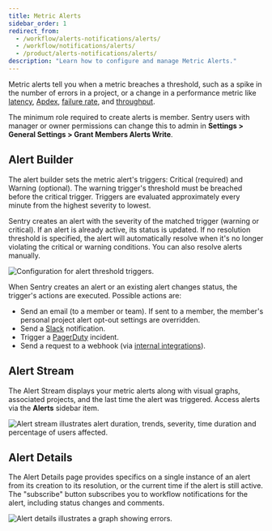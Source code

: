 ```yaml
---
title: Metric Alerts
sidebar_order: 1
redirect_from:
  - /workflow/alerts-notifications/alerts/
  - /workflow/notifications/alerts/
  - /product/alerts-notifications/alerts/
description: "Learn how to configure and manage Metric Alerts."
---
```


Metric alerts tell you when a metric breaches a threshold, such as a spike in the number of errors in a project, or a change in a performance metric like [latency](/product/performance/metrics/#latency), [Apdex](/product/performance/metrics/#apdex), [failure rate](/product/performance/metrics/#failure-rate), and [throughput](/product/performance/metrics/#throughput-total-tpm-tps).

The minimum role required to create alerts is member. Sentry users with manager or owner permissions can change this to admin in **Settings > General Settings > Grant Members Alerts Write**.

## Alert Builder

The alert builder sets the metric alert's triggers: Critical (required) and Warning (optional). The warning trigger's threshold must be breached before the critical trigger. Triggers are evaluated approximately every minute from the highest severity to lowest.

Sentry creates an alert with the severity of the matched trigger (warning or critical). If an alert is already active, its status is updated. If no resolution threshold is specified, the alert will automatically resolve when it's no longer violating the critical or warning conditions. You can also resolve alerts manually.

![Configuration for alert threshold triggers.](alert-trigger-threshold.png)

When Sentry creates an alert or an existing alert changes status, the trigger's actions are executed. Possible actions are:

- Send an email (to a member or team). If sent to a member, the member's personal project alert opt-out settings are overridden.
- Send a [Slack](/product/integrations/slack/) notification.
- Trigger a [PagerDuty](/product/integrations/pagerduty/) incident.
- Send a request to a webhook (via [internal integrations](/product/integrations/integration-platform/#internal-integrations)).

## Alert Stream

The Alert Stream displays your metric alerts along with visual graphs, associated projects, and the last time the alert was triggered. Access alerts via the **Alerts** sidebar item.

![Alert stream illustrates alert duration, trends, severity, time duration and percentage of users affected.](alert-stream2.png)

## Alert Details

The Alert Details page provides specifics on a single instance of an alert from its creation to its resolution, or the current time if the alert is still active. The "subscribe" button subscribes you to workflow notifications for the alert, including status changes and comments.

![Alert details illustrates a graph showing errors.](alert_details.png)
